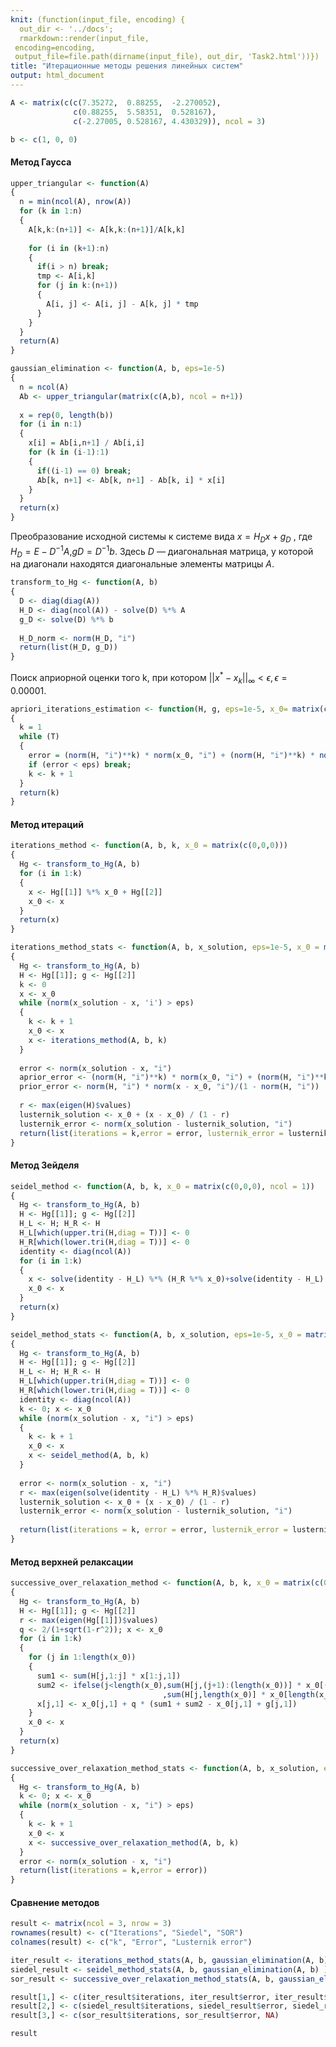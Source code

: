 ```yaml
---
knit: (function(input_file, encoding) {
  out_dir <- '../docs';
  rmarkdown::render(input_file,
 encoding=encoding,
 output_file=file.path(dirname(input_file), out_dir, 'Task2.html'))})
title: "Итерационные методы решения линейных систем"
output: html_document
---
```


```r
A <- matrix(c(c(7.35272,  0.88255,  -2.270052),
              c(0.88255,  5.58351,  0.528167),
              c(-2.27005, 0.528167, 4.430329)), ncol = 3)

b <- c(1, 0, 0)
```

#### Метод Гаусса

```r
upper_triangular <- function(A) 
{
  n = min(ncol(A), nrow(A))
  for (k in 1:n)
  {
    A[k,k:(n+1)] <- A[k,k:(n+1)]/A[k,k]
    
    for (i in (k+1):n)
    {
      if(i > n) break;
      tmp <- A[i,k]
      for (j in k:(n+1))
      {
        A[i, j] <- A[i, j] - A[k, j] * tmp         
      }
    }
  }
  return(A)
}

gaussian_elimination <- function(A, b, eps=1e-5) 
{
  n = ncol(A)
  Ab <- upper_triangular(matrix(c(A,b), ncol = n+1))
  
  x = rep(0, length(b))
  for (i in n:1)
  {
    x[i] = Ab[i,n+1] / Ab[i,i]
    for (k in (i-1):1)
    {
      if((i-1) == 0) break;
      Ab[k, n+1] <- Ab[k, n+1] - Ab[k, i] * x[i]  
    }
  }
  return(x)
}
```

Преобразование исходной системы к системе вида $x=H_Dx+g_D$ , где $H_D=E−D^{−1}A$,$gD=D^{−1}b$. Здесь $D$ — диагональная матрица, у которой на диагонали находятся диагональные элементы матрицы $A$.

```r
transform_to_Hg <- function(A, b) 
{
  D <- diag(diag(A))
  H_D <- diag(ncol(A)) - solve(D) %*% A
  g_D <- solve(D) %*% b
  
  H_D_norm <- norm(H_D, "i")
  return(list(H_D, g_D))
}
```

Поиск априорной оценки того k, при котором $||x^*-x_k||_{\infty} < \epsilon, \epsilon = 0.00001$.

```r
apriori_iterations_estimation <- function(H, g, eps=1e-5, x_0= matrix(c(0,0,0))) 
{
  k = 1
  while (T) 
  {
    error = (norm(H, "i")**k) * norm(x_0, "i") + (norm(H, "i")**k) * norm(g, "i") / (1 - norm(H, "i"))
    if (error < eps) break;
    k <- k + 1
  }
  return(k)
}
```

#### Метод итераций

```r
iterations_method <- function(A, b, k, x_0 = matrix(c(0,0,0))) 
{
  Hg <- transform_to_Hg(A, b)
  for (i in 1:k) 
  {
    x <- Hg[[1]] %*% x_0 + Hg[[2]]
    x_0 <- x
  }
  return(x)
}

iterations_method_stats <- function(A, b, x_solution, eps=1e-5, x_0 = matrix(c(0,0,0))) 
{
  Hg <- transform_to_Hg(A, b)
  H <- Hg[[1]]; g <- Hg[[2]]
  k <- 0
  x <- x_0
  while (norm(x_solution - x, 'i') > eps) 
  {
    k <- k + 1
    x_0 <- x
    x <- iterations_method(A, b, k) 
  }
  
  error <- norm(x_solution - x, "i")
  aprior_error <- (norm(H, "i")**k) * norm(x_0, "i") + (norm(H, "i")**k) * norm(g, "i") /(1 - norm(H, "i"))
  prior_error <- norm(H, "i") * norm(x - x_0, "i")/(1 - norm(H, "i"))
  
  r <- max(eigen(H)$values)
  lusternik_solution <- x_0 + (x - x_0) / (1 - r)
  lusternik_error <- norm(x_solution - lusternik_solution, "i")
  return(list(iterations = k,error = error, lusternik_error = lusternik_error))
}
```

#### Метод Зейделя

```r
seidel_method <- function(A, b, k, x_0 = matrix(c(0,0,0), ncol = 1)) 
{
  Hg <- transform_to_Hg(A, b)
  H <- Hg[[1]]; g <- Hg[[2]]
  H_L <- H; H_R <- H 
  H_L[which(upper.tri(H,diag = T))] <- 0
  H_R[which(lower.tri(H,diag = T))] <- 0
  identity <- diag(ncol(A))
  for (i in 1:k)
  {
    x <- solve(identity - H_L) %*% (H_R %*% x_0)+solve(identity - H_L) %*% g
    x_0 <- x
  }
  return(x)
}

seidel_method_stats <- function(A, b, x_solution, eps=1e-5, x_0 = matrix(c(0,0,0),ncol = 1))
{ 
  Hg <- transform_to_Hg(A, b)
  H <- Hg[[1]]; g <- Hg[[2]]
  H_L <- H; H_R <- H 
  H_L[which(upper.tri(H,diag = T))] <- 0
  H_R[which(lower.tri(H,diag = T))] <- 0
  identity <- diag(ncol(A))
  k <- 0; x <- x_0
  while (norm(x_solution - x, "i") > eps)
  {
    k <- k + 1
    x_0 <- x
    x <- seidel_method(A, b, k)
  }
  
  error <- norm(x_solution - x, "i")
  r <- max(eigen(solve(identity - H_L) %*% H_R)$values)
  lusternik_solution <- x_0 + (x - x_0) / (1 - r)
  lusternik_error <- norm(x_solution - lusternik_solution, "i")
  
  return(list(iterations = k, error = error, lusternik_error = lusternik_error))
}
```

#### Метод верхней релаксации

```r
successive_over_relaxation_method <- function(A, b, k, x_0 = matrix(c(0,0,0),ncol = 1)) 
{
  Hg <- transform_to_Hg(A, b)
  H <- Hg[[1]]; g <- Hg[[2]]
  r <- max(eigen(Hg[[1]])$values)
  q <- 2/(1+sqrt(1-r^2)); x <- x_0 
  for (i in 1:k)
  {
    for (j in 1:length(x_0))
    {
      sum1 <- sum(H[j,1:j] * x[1:j,1])
      sum2 <- ifelse(j<length(x_0),sum(H[j,(j+1):(length(x_0))] * x_0[(j+1):(length(x_0)),1])
                                  ,sum(H[j,length(x_0)] * x_0[length(x_0),1])) 
      x[j,1] <- x_0[j,1] + q * (sum1 + sum2 - x_0[j,1] + g[j,1])
    }
    x_0 <- x
  }
  return(x)
}

successive_over_relaxation_method_stats <- function(A, b, x_solution, eps=1e-6,  x_0 = matrix(c(0,0,0),ncol = 1)) 
{
  Hg <- transform_to_Hg(A, b)
  k <- 0; x <- x_0
  while (norm(x_solution - x, "i") > eps) 
  {
    k <- k + 1
    x_0 <- x
    x <- successive_over_relaxation_method(A, b, k)
  }
  error <- norm(x_solution - x, "i")
  return(list(iterations = k,error = error))
}
```

#### Сравнение методов

```r
result <- matrix(ncol = 3, nrow = 3)
rownames(result) <- c("Iterations", "Siedel", "SOR")
colnames(result) <- c("k", "Error", "Lusternik error")

iter_result <- iterations_method_stats(A, b, gaussian_elimination(A, b) )
siedel_result <- seidel_method_stats(A, b, gaussian_elimination(A, b) )
sor_result <- successive_over_relaxation_method_stats(A, b, gaussian_elimination(A, b))

result[1,] <- c(iter_result$iterations, iter_result$error, iter_result$lusternik_error)
result[2,] <- c(siedel_result$iterations, siedel_result$error, siedel_result$lusternik_error)
result[3,] <- c(sor_result$iterations, sor_result$error, NA)

result
```










